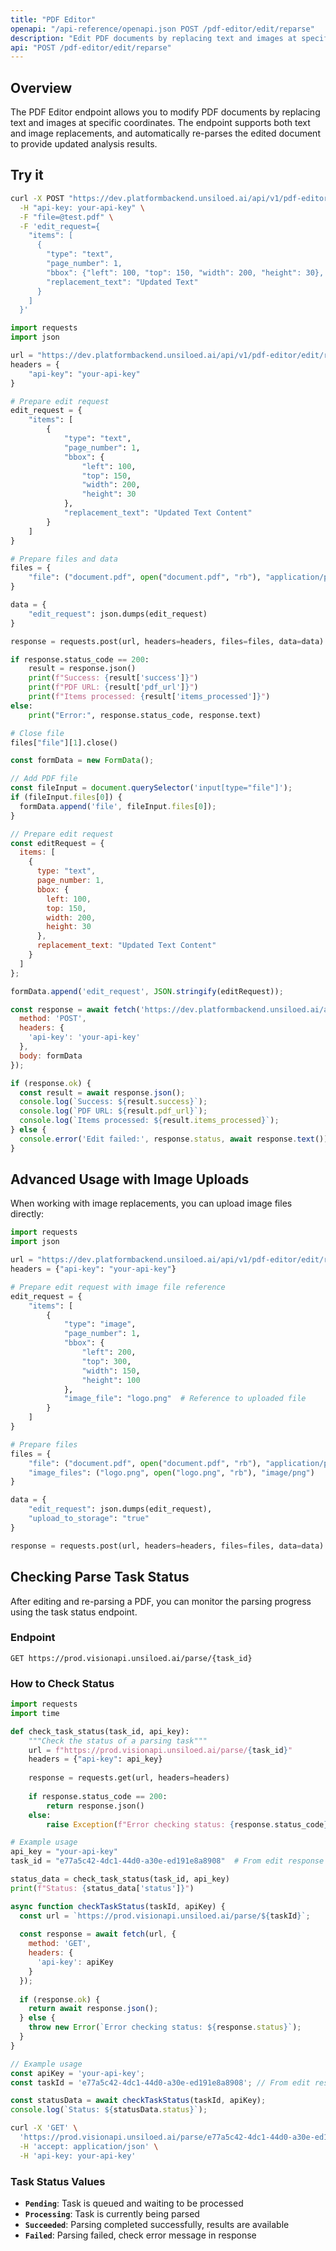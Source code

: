 ```yaml
---
title: "PDF Editor"
openapi: "/api-reference/openapi.json POST /pdf-editor/edit/reparse"
description: "Edit PDF documents by replacing text and images at specific bounding boxes with automatic re-parsing"
api: "POST /pdf-editor/edit/reparse"
---
```


## Overview

The PDF Editor endpoint allows you to modify PDF documents by replacing text and images at specific coordinates. The endpoint supports both text and image replacements, and automatically re-parses the edited document to provide updated analysis results.

## Try it

<CodeGroup>

```bash cURL
curl -X POST "https://dev.platformbackend.unsiloed.ai/api/v1/pdf-editor/edit/reparse" \
  -H "api-key: your-api-key" \
  -F "file=@test.pdf" \
  -F 'edit_request={
    "items": [
      {
        "type": "text",
        "page_number": 1,
        "bbox": {"left": 100, "top": 150, "width": 200, "height": 30},
        "replacement_text": "Updated Text"
      }
    ]
  }'
```

```python Python
import requests
import json

url = "https://dev.platformbackend.unsiloed.ai/api/v1/pdf-editor/edit/reparse"
headers = {
    "api-key": "your-api-key"
}

# Prepare edit request
edit_request = {
    "items": [
        {
            "type": "text",
            "page_number": 1,
            "bbox": {
                "left": 100,
                "top": 150,
                "width": 200,
                "height": 30
            },
            "replacement_text": "Updated Text Content"
        }
    ]
}

# Prepare files and data
files = {
    "file": ("document.pdf", open("document.pdf", "rb"), "application/pdf")
}

data = {
    "edit_request": json.dumps(edit_request)
}

response = requests.post(url, headers=headers, files=files, data=data)

if response.status_code == 200:
    result = response.json()
    print(f"Success: {result['success']}")
    print(f"PDF URL: {result['pdf_url']}")
    print(f"Items processed: {result['items_processed']}")
else:
    print("Error:", response.status_code, response.text)

# Close file
files["file"][1].close()
```

```javascript JavaScript
const formData = new FormData();

// Add PDF file
const fileInput = document.querySelector('input[type="file"]');
if (fileInput.files[0]) {
  formData.append('file', fileInput.files[0]);
}

// Prepare edit request
const editRequest = {
  items: [
    {
      type: "text",
      page_number: 1,
      bbox: {
        left: 100,
        top: 150,
        width: 200,
        height: 30
      },
      replacement_text: "Updated Text Content"
    }
  ]
};

formData.append('edit_request', JSON.stringify(editRequest));

const response = await fetch('https://dev.platformbackend.unsiloed.ai/api/v1/pdf-editor/edit/reparse', {
  method: 'POST',
  headers: {
    'api-key': 'your-api-key'
  },
  body: formData
});

if (response.ok) {
  const result = await response.json();
  console.log(`Success: ${result.success}`);
  console.log(`PDF URL: ${result.pdf_url}`);
  console.log(`Items processed: ${result.items_processed}`);
} else {
  console.error('Edit failed:', response.status, await response.text());
}
```

</CodeGroup>

## Advanced Usage with Image Uploads

When working with image replacements, you can upload image files directly:

```python Python
import requests
import json

url = "https://dev.platformbackend.unsiloed.ai/api/v1/pdf-editor/edit/reparse"
headers = {"api-key": "your-api-key"}

# Prepare edit request with image file reference
edit_request = {
    "items": [
        {
            "type": "image",
            "page_number": 1,
            "bbox": {
                "left": 200,
                "top": 300,
                "width": 150,
                "height": 100
            },
            "image_file": "logo.png"  # Reference to uploaded file
        }
    ]
}

# Prepare files
files = {
    "file": ("document.pdf", open("document.pdf", "rb"), "application/pdf"),
    "image_files": ("logo.png", open("logo.png", "rb"), "image/png")
}

data = {
    "edit_request": json.dumps(edit_request),
    "upload_to_storage": "true"
}

response = requests.post(url, headers=headers, files=files, data=data)
```

## Checking Parse Task Status

After editing and re-parsing a PDF, you can monitor the parsing progress using the task status endpoint.

### Endpoint

```
GET https://prod.visionapi.unsiloed.ai/parse/{task_id}
```

### How to Check Status

```python Python
import requests
import time

def check_task_status(task_id, api_key):
    """Check the status of a parsing task"""
    url = f"https://prod.visionapi.unsiloed.ai/parse/{task_id}"
    headers = {"api-key": api_key}
    
    response = requests.get(url, headers=headers)
    
    if response.status_code == 200:
        return response.json()
    else:
        raise Exception(f"Error checking status: {response.status_code}")

# Example usage
api_key = "your-api-key"
task_id = "e77a5c42-4dc1-44d0-a30e-ed191e8a8908"  # From edit response

status_data = check_task_status(task_id, api_key)
print(f"Status: {status_data['status']}")
```

```javascript JavaScript
async function checkTaskStatus(taskId, apiKey) {
  const url = `https://prod.visionapi.unsiloed.ai/parse/${taskId}`;
  
  const response = await fetch(url, {
    method: 'GET',
    headers: {
      'api-key': apiKey
    }
  });
  
  if (response.ok) {
    return await response.json();
  } else {
    throw new Error(`Error checking status: ${response.status}`);
  }
}

// Example usage
const apiKey = 'your-api-key';
const taskId = 'e77a5c42-4dc1-44d0-a30e-ed191e8a8908'; // From edit response

const statusData = await checkTaskStatus(taskId, apiKey);
console.log(`Status: ${statusData.status}`);
```

```bash cURL
curl -X 'GET' \
  'https://prod.visionapi.unsiloed.ai/parse/e77a5c42-4dc1-44d0-a30e-ed191e8a8908' \
  -H 'accept: application/json' \
  -H 'api-key: your-api-key'
```

### Task Status Values

- **`Pending`**: Task is queued and waiting to be processed
- **`Processing`**: Task is currently being parsed
- **`Succeeded`**: Parsing completed successfully, results are available
- **`Failed`**: Parsing failed, check error message in response